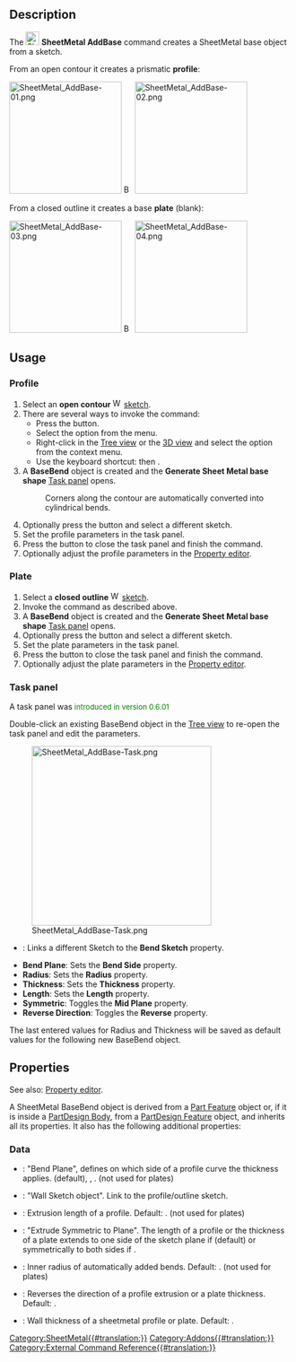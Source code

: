 {{UnfinishedDocu}}
<languages/>
<translate>

<!--T:1-->
{{Docnav
|
|[[SheetMetal_AddWall|AddWall]]
|[[SheetMetal_Workbench|SheetMetal]]
|IconL=
|IconR=SheetMetal_AddWall.svg
|IconC=Sheetmetal_workbench_icon.svg
}}

<!--T:2-->
{{GuiCommand
|Name=SheetMetal AddBase
|MenuLocation=SheetMetal → Make Base Wall
|Workbenches=[[SheetMetal_Workbench|SheetMetal]]
|Shortcut={{KEY|C}} {{KEY|B}}
}}

== Description == <!--T:3-->

<!--T:4-->
The [[Image:SheetMetal_AddBase.svg|24px]] '''SheetMetal AddBase''' command creates a SheetMetal base object from a sketch. 

<!--T:16-->
From an open contour it creates a prismatic '''profile''':

</translate>
[[Image:SheetMetal_AddBase-01.png|200px|link=]] [[Image:Button_right.svg|16px|link=]]
[[Image:SheetMetal_AddBase-02.png|200px|link=]]
<translate>


<!--T:17-->
From a closed outline it creates a base '''plate''' (blank):

</translate>
[[Image:SheetMetal_AddBase-03.png|200px|link=]] [[Image:Button_right.svg|16px|link=]]
[[Image:SheetMetal_AddBase-04.png|200px|link=]]
<translate>

== Usage == <!--T:5-->

===Profile=== <!--T:18-->

<!--T:9-->
# Select an '''open contour''' [[Image:Workbench_Sketcher.svg|16px]] [[Sketcher_Workbench|sketch]].
# There are several ways to invoke the command:
#* Press the {{Button|[[Image:SheetMetal_AddBase.svg|16px]] [[SheetMetal_AddBase|Make Base Wall]]}} button.
#* Select the {{MenuCommand|Sheet Metal → [[Image:SheetMetal_AddBase.svg|16px]] Make Base Wall}} option from the menu.
#* Right-click in the [[Tree_view|Tree view]] or the [[3D_view|3D view]] and select the {{MenuCommand|Sheet Metal → [[Image:SheetMetal_AddBase.svg|16px]] Make Base Wall}} option from the context menu.
#* Use the keyboard shortcut: {{KEY|C}} then {{KEY|B}}.
# A '''BaseBend''' object is created and  the '''Generate Sheet Metal base shape''' [[Task_panel|Task panel]] opens.
#: Corners along the contour are automatically converted into cylindrical bends.
# Optionally press the {{Button|Sketch}} button and select a different sketch.
# Set the profile parameters in the task panel.
# Press the {{Button|OK}} button to close the task panel and finish the command.
# Optionally adjust the profile parameters in the [[Property_editor|Property editor]].

===Plate=== <!--T:19-->

<!--T:20-->
# Select a '''closed outline''' [[Image:Workbench_Sketcher.svg|16px]] [[Sketcher_Workbench|sketch]].
# Invoke the command as described above.
# A '''BaseBend''' object is created and  the '''Generate Sheet Metal base shape''' [[Task_panel|Task panel]] opens.
# Optionally press the {{Button|Sketch}} button and select a different sketch.
# Set the plate parameters in the task panel.
# Press the {{Button|OK}} button to close the task panel and finish the command.
# Optionally adjust the plate parameters in the [[Property_editor|Property editor]].

===Task panel=== <!--T:21-->

<!--T:22-->
A task panel was <span style="font-size:small;color:green;">introduced in version 0.6.01</span>

<!--T:23-->
Double-click an existing BaseBend object in the [[Tree_view| Tree view]] to re-open the task panel and edit the parameters.

<!--T:24-->
[[Image:SheetMetal_AddBase-Task.png|320px]]

<!--T:25-->
* {{Button|Sketch}}: Links a different Sketch to the '''Bend Sketch''' property.
* '''Bend Plane''': Sets the '''Bend Side''' property.
* '''Radius''': Sets the '''Radius''' property.
* '''Thickness''': Sets the '''Thickness''' property.
* '''Length''': Sets the '''Length''' property.
* '''Symmetric''': Toggles the '''Mid Plane''' property.
* '''Reverse Direction''': Toggles the '''Reverse''' property.

<!--T:26-->
The last entered values for Radius and Thickness will be saved as default values for the following new BaseBend object.

== Properties == <!--T:6-->

<!--T:10-->
See also: [[Property_editor|Property editor]].

<!--T:11-->
A SheetMetal BaseBend object is derived from a [[Part_Feature|Part Feature]] object or, if it is inside a [[PartDesign_Body|PartDesign Body]], from a [[PartDesign_Feature|PartDesign Feature]] object, and inherits all its properties. It also has the following additional properties:

=== Data === <!--T:12-->

<!--T:15-->
{{Properties_Title|Parameters}}

<!--T:7-->
* {{PropertyData|Bend Side|Enumeration}}: "Bend Plane", defines on which side of a profile curve the thickness applies. {{value|Outside}} (default), {{value|Inside}}, {{value| Middle}}. (not used for plates)
* {{PropertyData|Bend Sketch|Link}}: "Wall Sketch object". Link to the profile/outline sketch.
* {{PropertyData|Length|Length}}: Extrusion length of a profile. Default: {{value|100,00 mm}}. (not used for plates)
* {{PropertyData|Mid Plane|Bool}}: "Extrude Symmetric to Plane". The length of a profile or the thickness of a plate extends to one side of the sketch plane if {{FALSE}} (default) or symmetrically to both sides if {{TRUE}}.
* {{PropertyData|Radius|Length}}: Inner radius of automatically added bends. Default: {{value|1,00 mm}}. (not used for plates)
* {{PropertyData|Reverse|Bool}}: Reverses the direction of a profile extrusion or a plate thickness. Default: {{FALSE}}.
* {{PropertyData|Thickness|Length}}: Wall thickness of a sheetmetal profile or plate. Default: {{value|1,00 mm}}.


<!--T:8-->
{{Docnav
|
|[[SheetMetal_AddWall|AddWall]]
|[[SheetMetal_Workbench|SheetMetal]]
|IconL=
|IconR=SheetMetal_AddWall.svg
|IconC=Sheetmetal_workbench_icon.svg
}}

</translate>
[[Category:SheetMetal{{#translation:}}]]
[[Category:Addons{{#translation:}}]]
[[Category:External Command Reference{{#translation:}}]]